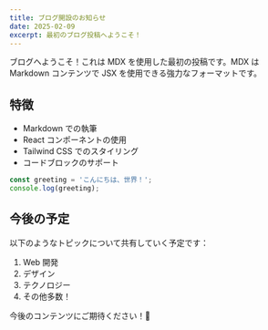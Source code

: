 ```yaml
---
title: ブログ開設のお知らせ
date: 2025-02-09
excerpt: 最初のブログ投稿へようこそ！
---
```


ブログへようこそ！これは MDX を使用した最初の投稿です。MDX は Markdown コンテンツで JSX を使用できる強力なフォーマットです。

## 特徴

- Markdown での執筆
- React コンポーネントの使用
- Tailwind CSS でのスタイリング
- コードブロックのサポート

```typescript
const greeting = 'こんにちは、世界！';
console.log(greeting);
```

## 今後の予定

以下のようなトピックについて共有していく予定です：

1. Web 開発
2. デザイン
3. テクノロジー
4. その他多数！

今後のコンテンツにご期待ください！🚀
